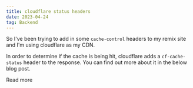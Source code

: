 ```yaml
---
title: cloudflare status headers
date: 2023-04-24
tag: Backend
---
```


So I've been trying to add in some `cache-control` headers to my remix site and I'm using cloudflare as my CDN.

In order to determine if the cache is being hit, cloudflare adds a `cf-cache-status` header to the response. 
You can find out more about it in the below blog post.

<TextLink href="https://www.getfishtank.com/blog/cloudflare-cdn-cf-cache-status-headers-explained">Read more</TextLink>


